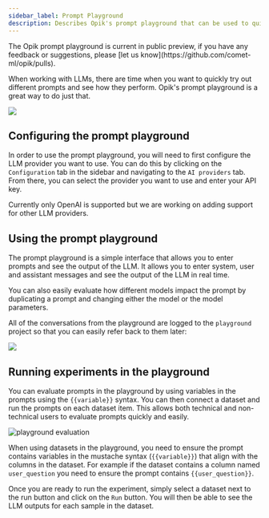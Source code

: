```yaml
---
sidebar_label: Prompt Playground
description: Describes Opik's prompt playground that can be used to quickly try out different prompts
---
```


<Tip>
  The Opik prompt playground is current in public preview, if you have any feedback or suggestions, please [let us
  know](https://github.com/comet-ml/opik/pulls).
</Tip>

When working with LLMs, there are time when you want to quickly try out different prompts and see how they perform. Opik's prompt playground is a great way to do just that.

<Frame>
  <img src="/img/evaluation/playground.png" />
</Frame>

## Configuring the prompt playground

In order to use the prompt playground, you will need to first configure the LLM provider you want to use. You can do this by clicking on the `Configuration` tab in the sidebar and navigating to the `AI providers` tab. From there, you can select the provider you want to use and enter your API key.

<Tip>Currently only OpenAI is supported but we are working on adding support for other LLM providers.</Tip>

## Using the prompt playground

The prompt playground is a simple interface that allows you to enter prompts and see the output of the LLM. It allows you to enter system, user and assistant messages and see the output of the LLM in real time.

You can also easily evaluate how different models impact the prompt by duplicating a prompt and changing either the model or the model parameters.

All of the conversations from the playground are logged to the `playground` project so that you can easily refer back to them later:

<Frame>
  <img src="/img/evaluation/playground_conversations.png" />
</Frame>

## Running experiments in the playground

You can evaluate prompts in the playground by using variables in the prompts using the `{{variable}}` syntax. You can then connect a dataset and run the prompts on each dataset item. This allows both technical and non-technical users to evaluate prompts quickly and easily.

![playground evaluation](/img/evaluation/playground_evaluation.gif)

When using datasets in the playground, you need to ensure the prompt contains variables in the mustache syntax (`{{variable}}`) that align with the columns in the dataset. For example if the dataset contains a column named `user_question` you need to ensure the prompt contains `{{user_question}}`.

Once you are ready to run the experiment, simply select a dataset next to the run button and click on the `Run` button. You will then be able to see the LLM outputs for each sample in the dataset.

